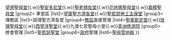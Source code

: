 {{Navbox
|name=澳門天主教教堂、修院
|title=[[天主教澳門教區|澳門天主教]]教堂、修院
|group1=堂區
|list1=[[聖母誕辰主教座堂]]{{.w}}[[望德聖母堂]]{{.w}}[[聖安多尼堂 (澳門)|聖安多尼堂]]{{.w}}[[聖老楞佐堂 (澳門)|聖老楞佐堂]]{{.w}}[[花地瑪聖母堂]]{{.w}}[[嘉模聖母堂]]
|group2= 準堂區
|list2=[[望廈聖方濟各堂]]{{.w}}[[聖若瑟勞工主保堂]]
|group3=傳教區 
|list3=路環聖方濟各堂
|group4=[[天主教澳門教區|教區]]直接管理
|list4=[[聖奧斯定堂]]{{.w}}[[玫瑰聖母堂 (澳門)|玫瑰聖母堂]]{{.w}}[[西望洋聖堂]]{{.w}}九澳七苦聖母小堂{{.w}}[[青洲修道院]]
|group5=修會管理
|list5=[[聖若瑟修院及聖堂|聖若瑟聖堂]]
|group6=[[澳門特別行政區政府|政府]]管理
|list6=[[聖母雪地殿]]
}}<noinclude>
{{Documentation}}
</noinclude>